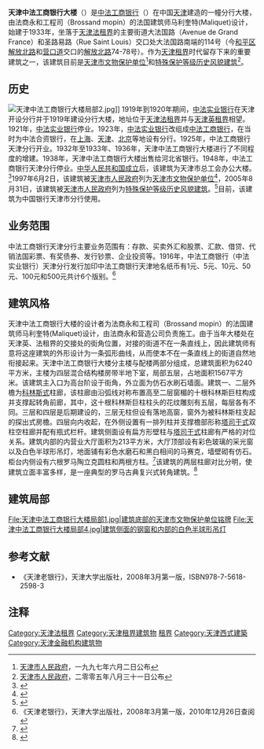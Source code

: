 {{文物保护单位
| 级别 = 省级
| 省区市 = 天津市
| 名称 = 原中法工商银行大楼
| 图片 = [[File:20150131-_中法工商银行大楼.jpg|200px]]
| 编号 = 3
| 分类 = 近现代重要史迹及代表性建筑
| 时代 = 1933年
| 所在 = [[天津市|天津市]][[和平区_(天津市)|和平区]]
| 登录 = 1997年6月2日
}}

'''天津中法工商银行大楼'''（{{lang-en|'''Industial and Commercial Bank of China-France,Tianjin Branch'''}}）是[[中法工商银行|中法工商银行]]（{{lang-fr|'''Banque Franco-Chinoise pour le Commerce et l'Industrie'''}}）在中国[[天津|天津]]建造的一幢分行大楼，由法商永和工程司（Brossand mopin）的法国建筑师马利奎特(Maliquet)设计，始建于1933年，坐落于[[天津法租界|天津法租界]]的主要街道大法国路（Avenue de Grand France）和圣路易路（Rue Saint Louis）交口处大法国路南端的114号（今[[和平区_(天津市)|和平区]][[解放北路|解放北路]]和[[营口道|营口道]]交口的[[解放北路|解放北路]]74-78号）。作为[[天津租界|天津租界]]时代留存下来的重要建筑之一，该建筑目前是[[天津市文物保护单位|天津市文物保护单位]]<ref>[[天津市人民政府|天津市人民政府]]，一九九七年六月二日公布</ref>和[[天津历史风貌建筑|特殊保护等级历史风貌建筑]]<ref>[[天津市人民政府|天津市人民政府]]，二零零五年八月三十一日公布</ref>。

== 历史 ==
[[File:天津中法工商银行大楼局部2.jpg|thumb]]]]
{{主条目|中法工商银行}}
1919年到1920年期间，[[中法实业银行|中法实业银行]]在天津开设分行并于1919年建设分行大楼，地址位于[[天津法租界|天津法租界]]并与[[天津英租界|天津英租界]]相望。1921年，[[中法实业银行|中法实业银行]]停业。1923年，[[中法实业银行|中法实业银行]]改组成[[中法工商银行|中法工商银行]]，在当时为中法合资银行，在[[上海|上海]]、[[天津|天津]]、[[北京|北京]]等地设有分行。1925年，中法工商银行天津分行开业。1932年至1933年、1936年，天津中法工商银行大楼进行了不同程度的增建。1938年，天津中法工商银行大楼出售给河北省银行。1948年，中法工商银行天津分行停业。[[中华人民共和国成立|中华人民共和国成立]]后，该建筑为天津市总工会办公大楼。<ref>{{Cite web |url=http://travel2.enorth.com.cn/jghj/jzbl/02040204.htm |title=中法工商银行 |access-date=2010-12-26 |archive-date=2016-03-04 |archive-url=https://web.archive.org/web/20160304073405/http://travel2.enorth.com.cn/jghj/jzbl/02040204.htm |dead-url=no }}</ref>1997年6月2日，该建筑被[[天津市人民政府|天津市人民政府]]列为[[天津市文物保护单位|天津市文物保护单位]]<ref>{{Cite web |url=http://www.tjwh.gov.cn/wwbl/05wwbsdw-00.html |title=天津市文物保护单位 |access-date=2009-11-25 |archive-date=2011-01-17 |archive-url=https://web.archive.org/web/20110117052245/http://www.tjwh.gov.cn/wwbl/05wwbsdw-00.html |dead-url=yes }}</ref>，2005年8月31日，该建筑被[[天津市人民政府|天津市人民政府]]列为[[天津历史风貌建筑|特殊保护等级历史风貌建筑]]。<ref>{{Cite web |url=http://www.fmjz.cn/Lists/List11/DispForm.aspx?ID=1 |title=天津市人民政府批准首批历史风貌建筑名单 |access-date=2010-12-26 |archive-date=2011-11-16 |archive-url=https://web.archive.org/web/20111116232403/http://www.fmjz.cn/Lists/List11/DispForm.aspx?ID=1 |dead-url=no }}</ref>目前，该建筑为中国银行天津市分行使用。

== 业务范围 ==
中法工商银行天津分行主要业务范围有：存款、买卖外汇和股票、汇款、借贷、代销法国彩票、有奖债券、发行钞票、企业投资等。1916年，中法工商银行（中法实业银行）天津分行发行加印中法工商银行天津地名纸币有1元、5元、10元、50元、100元和500元共计6个版别。<ref>《天津老银行》，天津大学出版社，2008年3月第一版，2010年12月26日查阅</ref>

== 建筑风格 ==
{{天津历史风貌建筑
| 省区市 = 天津市
| 名称 = 原中法工商银行
| 图片 = [[File:天津中法工商银行大楼局部3.jpg|200px]]
| 编号 = 0110004
| 等级 = 特殊保护
| 时代 = 1933年
| 所在 = [[天津市|天津市]][[和平区_(天津市)|和平区]]
| 公布 = 2005年8月31日
}}
天津中法工商银行大楼的设计者为法商永和工程司（Brossand mopin）的法国建筑师马利奎特(Maliquet)设计，由法商永和营造公司负责施工。由于当年大楼处在天津英、法租界的交接处的街角位置，对接的街道不在一条直线上，因此建筑师有意将这座建筑的外形设计为一条弧形曲线，从而使本不在一条直线上的街道自然地衔接起来。天津中法工商银行大楼分主楼与配楼两部分组成，总建筑面积为6240平方米，主楼为四层混合结构楼房带半地下室，局部五层，占地面积1567平方米。该建筑主入口为高台阶设于街角，外立面为仿石水刷石墙面。建筑一、二层外檐为[[科林斯柱式|科林斯式]]柱廊，该柱廊由沿弧线对称布置高至二层窗楣的十根科林斯巨柱构成并支撑起转角前廊，其中，这十根科林斯巨柱柱头的花纹雕刻有五层，每层各有不同。三层和四层是后期建设的，三层无柱但设有落地高窗，窗外为被科林斯柱支起的探出式房檐。四层向内收起，在外侧设置有一排列柱并支撑檐部形称[[塔司干柱式|塔司干式]]双柱空柱廊并配有瓶式栏杆。建筑侧面设有扁方形壁柱与[[塔司干柱式|塔司干式]]柱廊有严格的对位关系。建筑内部的内营业大厅面积为213平方米，大厅顶部设有彩色玻璃的采光窗以及白色半球形吊灯，地面铺有彩色水磨石和黑白相间的马赛克，墙壁砌有仿石。柜台内侧设有六根罗马陶立克圆柱和两根方柱。<ref>{{Cite web |url=http://www.tjdfz.org.cn/tjtz/zjz/fwjz/ |title=天津地方志 > 天津通志 > 租界志 > 房屋建筑 |access-date=2010-12-26 |archive-url=https://web.archive.org/web/20160315045516/http://www.tjdfz.org.cn/tjtz/zjz/fwjz/ |archive-date=2016-03-15 |dead-url=yes }}</ref>该建筑的两层柱廊对比分明，使建筑立面丰富多样，是一座典型的罗马古典复兴式转角建筑。<ref>{{Cite web |url=http://news.enorth.com.cn/system/2010/04/01/004571585.shtml |title=原中法工商银行 |access-date=2010-12-26 |archive-date=2021-01-17 |archive-url=https://web.archive.org/web/20210117070239/http://news.enorth.com.cn/system/2010/04/01/004571585.shtml |dead-url=no }}</ref>

== 建筑局部 ==
<gallery>
File:天津中法工商银行大楼局部1.jpg|建筑底部的天津市文物保护单位铭牌
File:天津中法工商银行大楼局部4.jpg|建筑侧面的钢窗和内部的白色半球形吊灯
</gallery>

==参考文献==
*《天津老银行》，天津大学出版社，2008年3月第一版，ISBN978-7-5618-2598-3

== 注释 ==
<div class="references-small">
<references></references>
</div>

{{天津解放北路建筑群}}
{{天津市文物保护单位}}
{{天津近代历史文化专题}}

[[Category:天津法租界|Category:天津法租界]]
[[Category:天津租界建筑物|Category:天津租界建筑物]]
[[Category:中国近代建筑|租界]] 
[[Category:天津西式建築|Category:天津西式建築]]
[[Category:天津金融机构建筑物|Category:天津金融机构建筑物]]